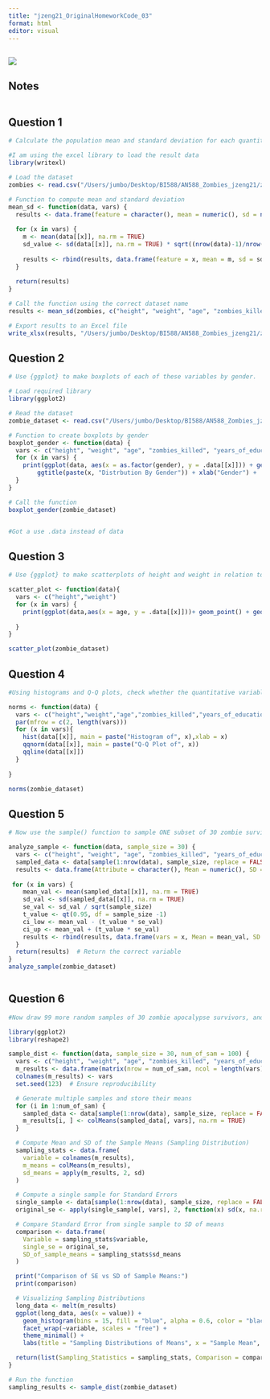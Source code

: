 ```yaml
---
title: "jzeng21_OriginalHomeworkCode_03"
format: html
editor: visual
---
```


## ![](Zombie.jpg)

## Notes

```         
```

## Question 1

```r
# Calculate the population mean and standard deviation for each quantitative random variable (height, weight, age, number of zombies killed, and years of education). NOTE: You will not want to use the built in var() and sd() commands as these are for samples.

#I am using the excel library to load the result data
library(writexl)

# Load the dataset
zombies <- read.csv("/Users/jumbo/Desktop/BI588/AN588_Zombies_jzeng21/zombies.csv")

# Function to compute mean and standard deviation
mean_sd <- function(data, vars) {
  results <- data.frame(feature = character(), mean = numeric(), sd = numeric(), stringsAsFactors = FALSE)
  
  for (x in vars) {  
    m <- mean(data[[x]], na.rm = TRUE)
    sd_value <- sd(data[[x]], na.rm = TRUE) * sqrt((nrow(data)-1)/nrow(data))
    
    results <- rbind(results, data.frame(feature = x, mean = m, sd = sd_value, stringsAsFactors = FALSE))
  }
  
  return(results) 
}

# Call the function using the correct dataset name
results <- mean_sd(zombies, c("height", "weight", "age", "zombies_killed", "years_of_education"))  

# Export results to an Excel file
write_xlsx(results, "/Users/jumbo/Desktop/BI588/AN588_Zombies_jzeng21/zombie_results.xlsx")

```

## Question 2

```r
# Use {ggplot} to make boxplots of each of these variables by gender.

# Load required library
library(ggplot2)

# Read the dataset
zombie_dataset <- read.csv("/Users/jumbo/Desktop/BI588/AN588_Zombies_jzeng21/zombies.csv")

# Function to create boxplots by gender
boxplot_gender <- function(data) {
  vars <- c("height", "weight", "age", "zombies_killed", "years_of_education")
  for (x in vars) {
    print(ggplot(data, aes(x = as.factor(gender), y = .data[[x]])) + geom_boxplot() + 
        ggtitle(paste(x, "Distrbution By Gender")) + xlab("Gender") +  ylab(x))
  }
}

# Call the function
boxplot_gender(zombie_dataset)


#Got a use .data instead of data

```

## Question 3

```r
# Use {ggplot} to make scatterplots of height and weight in relation to age. Do these variables seem to be related? In what way?

scatter_plot <- function(data){
  vars <- c("height","weight")
  for (x in vars) {
    print(ggplot(data,aes(x = age, y = .data[[x]]))+ geom_point() + geom_smooth(method = "lm") + ggtitle(paste(x, "vs.Age")))
    
  }
}

scatter_plot(zombie_dataset)
```

## Question 4

```r
#Using histograms and Q-Q plots, check whether the quantitative variables seem to be drawn from a normal distribution. Which seem to be and which do not (hint: not all are drawn from the normal distribution)? For those that are not normal, can you determine from which common distribution they are drawn?

norms <- function(data) {
  vars <- c("height","weight","age","zombies_killed","years_of_education")
  par(mfrow = c(2, length(vars)))
  for (x in vars){
    hist(data[[x]], main = paste("Histogram of", x),xlab = x)
    qqnorm(data[[x]], main = paste("Q-Q Plot of", x))
    qqline(data[[x]])
  }
  
}

norms(zombie_dataset)
```

## Question 5

```r
# Now use the sample() function to sample ONE subset of 30 zombie survivors (without replacement) from this population and calculate the mean and sample standard deviation for each variable. Also estimate the standard error for each variable, and construct the 95% confidence interval for each mean. Note that for the variables that are not drawn from the normal distribution, you may need to base your estimate of the CIs on slightly different code than for the normal…

analyze_sample <- function(data, sample_size = 30) {
  vars <- c("height", "weight", "age", "zombies_killed", "years_of_education")
  sampled_data <- data[sample(1:nrow(data), sample_size, replace = FALSE), ]
  results <- data.frame(Attribute = character(), Mean = numeric(), SD = numeric(), SE = numeric(), Lower_CI = numeric(), Upper_CI = numeric(),  stringsAsFactors = FALSE)
  
 for (x in vars) {
    mean_val <- mean(sampled_data[[x]], na.rm = TRUE)
    sd_val <- sd(sampled_data[[x]], na.rm = TRUE)
    se_val <- sd_val / sqrt(sample_size)
    t_value <- qt(0.95, df = sample_size -1)
    ci_low <- mean_val - (t_value * se_val)
    ci_up <- mean_val + (t_value * se_val)
    results <- rbind(results, data.frame(vars = x, Mean = mean_val, SD = sd_val, SE = se_val, Lower_CI = ci_low, Upper_CI = ci_up))
  }
  return(results)  # Return the correct variable
}
analyze_sample(zombie_dataset)



```

## Question 6

```r
#Now draw 99 more random samples of 30 zombie apocalypse survivors, and calculate the mean for each variable for each of these samples. Together with the first sample you drew, you now have a set of 100 means for each variable (each based on 30 observations), which constitutes a sampling distribution for each variable. What are the means and standard deviations of this distribution of means for each variable? How do the standard deviations of means compare to the standard errors estimated in [5]? What do these sampling distributions look like (a graph might help here)? Are they normally distributed? What about for those variables that you concluded were not originally drawn from a normal distribution?

library(ggplot2)
library(reshape2)

sample_dist <- function(data, sample_size = 30, num_of_sam = 100) {
  vars <- c("height", "weight", "age", "zombies_killed", "years_of_education")
  m_results <- data.frame(matrix(nrow = num_of_sam, ncol = length(vars)))
  colnames(m_results) <- vars
  set.seed(123)  # Ensure reproducibility

  # Generate multiple samples and store their means
  for (i in 1:num_of_sam) {
    sampled_data <- data[sample(1:nrow(data), sample_size, replace = FALSE), ]
    m_results[i, ] <- colMeans(sampled_data[, vars], na.rm = TRUE)
  }

  # Compute Mean and SD of the Sample Means (Sampling Distribution)
  sampling_stats <- data.frame(
    variable = colnames(m_results),
    m_means = colMeans(m_results),
    sd_means = apply(m_results, 2, sd)
  )

  # Compute a single sample for Standard Errors
  single_sample <- data[sample(1:nrow(data), sample_size, replace = FALSE), ]
  original_se <- apply(single_sample[, vars], 2, function(x) sd(x, na.rm = TRUE) / sqrt(sample_size))

  # Compare Standard Error from single sample to SD of means
  comparison <- data.frame(
    Variable = sampling_stats$variable,
    single_se = original_se,
    SD_of_sample_means = sampling_stats$sd_means
  )

  print("Comparison of SE vs SD of Sample Means:")
  print(comparison)

  # Visualizing Sampling Distributions
  long_data <- melt(m_results)
  ggplot(long_data, aes(x = value)) +
    geom_histogram(bins = 15, fill = "blue", alpha = 0.6, color = "black") +
    facet_wrap(~variable, scales = "free") +
    theme_minimal() +
    labs(title = "Sampling Distributions of Means", x = "Sample Mean", y = "Frequency")

  return(list(Sampling_Statistics = sampling_stats, Comparison = comparison, Sample_Means = m_results))
}

# Run the function
sampling_results <- sample_dist(zombie_dataset)




```
